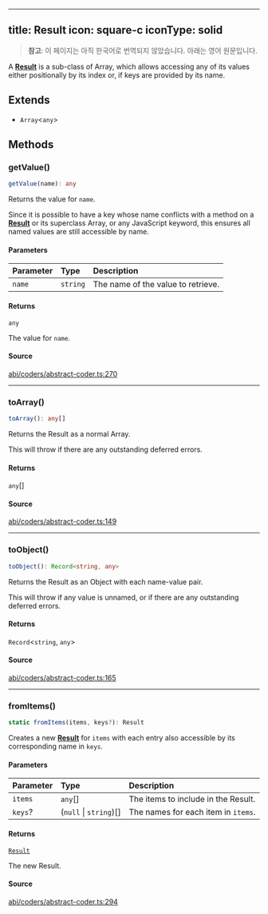 <!-- AUTO-GENERATED-CONTENT:START (ENGLISH-COPY) -->
---
title: Result
icon: square-c
iconType: solid
---

> **참고**: 이 페이지는 아직 한국어로 번역되지 않았습니다. 아래는 영어 원문입니다.

A [**Result**](/ko/sdk/content/classes/Result) is a sub-class of Array, which allows accessing any of its values either positionally by
its index or, if keys are provided by its name.

## Extends

- `Array`\<`any`\>

## Methods

### getValue()

```ts
getValue(name): any
```

Returns the value for `name`.

Since it is possible to have a key whose name conflicts with a method on a [**Result**](/ko/sdk/content/classes/Result) or its
superclass Array, or any JavaScript keyword, this ensures all named values are still accessible by name.

#### Parameters

| Parameter | Type | Description |
| :------ | :------ | :------ |
| `name` | `string` | The name of the value to retrieve. |

#### Returns

`any`

The value for `name`.

#### Source

[abi/coders/abstract-coder.ts:270](https://github.com/dominant-strategies/quais.js/blob/c1c12d43f9d34c6baad2b0542bd6d0acd6fefcbf/src/abi/coders/abstract-coder.ts#L270)

***

### toArray()

```ts
toArray(): any[]
```

Returns the Result as a normal Array.

This will throw if there are any outstanding deferred errors.

#### Returns

`any`[]

#### Source

[abi/coders/abstract-coder.ts:149](https://github.com/dominant-strategies/quais.js/blob/c1c12d43f9d34c6baad2b0542bd6d0acd6fefcbf/src/abi/coders/abstract-coder.ts#L149)

***

### toObject()

```ts
toObject(): Record<string, any>
```

Returns the Result as an Object with each name-value pair.

This will throw if any value is unnamed, or if there are any outstanding deferred errors.

#### Returns

`Record`\<`string`, `any`\>

#### Source

[abi/coders/abstract-coder.ts:165](https://github.com/dominant-strategies/quais.js/blob/c1c12d43f9d34c6baad2b0542bd6d0acd6fefcbf/src/abi/coders/abstract-coder.ts#L165)

***

### fromItems()

```ts
static fromItems(items, keys?): Result
```

Creates a new [**Result**](/ko/sdk/content/classes/Result) for `items` with each entry also accessible by its corresponding name in
`keys`.

#### Parameters

| Parameter | Type | Description |
| :------ | :------ | :------ |
| `items` | `any`[] | The items to include in the Result. |
| `keys`? | (`null` \| `string`)[] | The names for each item in `items`. |

#### Returns

[`Result`](/ko/sdk/content/classes/Result)

The new Result.

#### Source

[abi/coders/abstract-coder.ts:294](https://github.com/dominant-strategies/quais.js/blob/c1c12d43f9d34c6baad2b0542bd6d0acd6fefcbf/src/abi/coders/abstract-coder.ts#L294)
